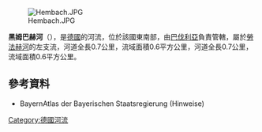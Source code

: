{{Multiple issues|
{{Expand language|1=de|time=2020-08-25T12:48:09+00:00}}
{{Onesource|time=2020-08-25T12:48:09+00:00}}
}}
{{Coord|50|0|18.34|N|9|15|38.17|E|display=title}}
[[Image:Hembach.JPG|right]]

'''黑姆巴赫河'''（{{lang-de|Hembach}}），是[[德國|德國]]的河流，位於該國東南部，由[[巴伐利亞|巴伐利亞]]負責管轄，屬於[[勞法赫河|勞法赫河]]的左支流，河道全長0.7公里，流域面積0.6平方公里，河道全長0.7公里，流域面積0.6平方公里。

==參考資料==
* BayernAtlas der Bayerischen Staatsregierung (Hinweise)

{{Germany-geo-stub}}
[[Category:德國河流|Category:德國河流]]